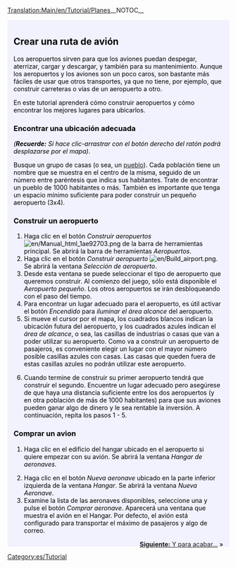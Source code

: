 [[Translation:Main/en/Tutorial/Planes]]__NOTOC__
{{en/Tabs|5|4
|Tutorial/Es|1. Inicio<!--
-->|Tutorial/Autobuses/Es|2. Autobuses<!--
-->|Tutorial/Trenes/Es|3. Trenes<!--
-->|Tutorial/Aviones/Es|4. Aviones<!--
-->|Tutorial/Fin/Es|5. Final}}
<div style="padding:.5em 1em 1em 1em; border-top:none; background-color:#f1f2fe; color:#000;">
{{Template:Tutorial/Es}}
==Crear una ruta de avión==
Los aeropuertos sirven para que los aviones puedan despegar, aterrizar, cargar y descargar, y también para su mantenimiento. Aunque los aeropuertos y los aviones son un poco caros, son bastante más fáciles de usar que otros transportes, ya que no tiene, por ejemplo, que construir carreteras o vías de un aeropuerto a otro.

En este tutorial aprenderá cómo construir aeropuertos y cómo encontrar los mejores lugares para ubicarlos.
{{en/Phototable|[[File:en/Airport s.png]]|Aeropuerto pequeño (3x4).|none}}

===Encontrar una ubicación adecuada===
''('''Recuerde:''' Si hace clic-arrastrar con el botón derecho del ratón podrá desplazarse por el mapa)''.

Busque un grupo de casas (o sea, un [[Main/es/Pueblo|pueblo]]). Cada población tiene un nombre que se muestra en el centro de la misma, seguido de un número entre paréntesis que indica sus habitantes. Trate de encontrar un pueblo de 1000 habitantes o más. También es importante que tenga un espacio mínimo suficiente para poder construir un pequeño aeropuerto (3x4).

===Construir un aeropuerto===
#Haga clic en el botón ''Construir aeropuertos'' [[File:en/Manual html 1ae92703.png]] de la barra de herramientas principal. Se abrirá la barra de herramientas ''Aeropuertos''.
#Haga clic en el botón ''Construir aeropuerto'' [[File:en/Build airport.png]]. Se abrirá la ventana ''Selección de aeropuerto''.
#Desde esta ventana se puede seleccionar el tipo de aeropuerto que queremos construir. Al comienzo del juego, sólo está disponible el ''Aeropuerto pequeño''. Los otros aeropuertos se irán desbloqueando con el paso del tiempo.
#Para encontrar un lugar adecuado para el aeropuerto, es útil activar el botón ''Encendido'' para ''iluminar el área alcance'' del aeropuerto.
#Si mueve el cursor por el mapa, los cuadrados blancos indican la ubicación futura del aeropuerto, y los cuadrados azules indican el ''área de alcance'', o sea, las casillas de industrias o casas que van a poder utilizar su aeropuerto. Como va a construir un aeropuerto de pasajeros, es conveniente elegir un lugar con el mayor número posible casillas azules con casas. Las casas que queden fuera de estas casillas azules no podrán utilizar este aeropuerto.
{{en/Phototable|[[File:es/Build-airport-3.png|400px]]|Un lugar adecuado para construir un aeropuerto.|none|6=:}}
<ol start="6">
<li>Cuando termine de construir su primer aeropuerto tendrá que construir el segundo. Encuentre un lugar adecuado pero asegúrese de que haya una distancia suficiente entre los dos aeropuertos (y en otra población de más de 1000 habitantes) para que sus aviones pueden ganar algo de dinero y le sea rentable la inversión. A continuación, repita los pasos 1 - 5.
</ol>
===Comprar un avion===
#Haga clic en el edificio del hangar ubicado en el aeropuerto si quiere empezar con su avión. Se abrirá la ventana ''Hangar de aeronaves''.
{{en/Phototable|[[File:es/Step1aircraft.png|550px]]|Ventana Hangar de aeronaves.|none|6=:}}
<ol start="2">
<li>Haga clic en el botón ''Nueva aeronave'' ubicado en la parte inferior izquierda de la ventana ''Hangar''. Se abrirá la ventana ''Nueva Aeronave''.
<li>Examine la lista de las aeronaves disponibles, seleccione una y pulse el botón ''Comprar aeronave''. Aparecerá una ventana que muestra el avión en el Hangar. Por defecto, el avión está configurado para transportar el máximo de pasajeros y algo de correo.
</ol>
<span style="float: right">[[Main/es/Tutorial/Fin|'''Siguiente:''' Y para acabar...]] &raquo;</span>
</div>
[[Category:es/Tutorial]]